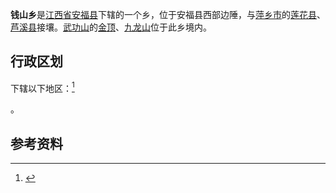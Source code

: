 {{中国乡级行政区|36/08/29/202/000
| 行政区全称 = 钱山乡
| 景观照片文件名 =
| 景观照片描述 =
| 汉语拼音 =
| 上级行政区 = [[江西省|江西省]][[安福县|安福县]]
| 行政区类别 = [[乡|乡]]
| 总面积 = 193.2[[平方公里|平方公里]]
| 户籍人口 = 12650人
| 户籍人口年份 =
| 常住人口 = 
| 人口密度 =
| 常住人口年份 = 
| 领导人职务1 =
| 领导人姓名1 =
| 领导人职务2 =
| 领导人姓名2 =
| 行政区划 = 15个[[村委会|村委会]]
| 官方网站 =
| 政府驻地 = 
| 邮政编码 = 343209
| 电话区号 = 730
| 毗邻行政区 = 东：[[泰山乡_(安福县)|泰山乡]]；南：[[洋溪镇|洋溪镇]]
| 位置图文件名 = 
| 位置图描述 = 
}}
'''钱山乡'''是[[江西省|江西省]][[安福县|安福县]]下辖的一个乡，位于安福县西部边陲，与[[萍乡市|萍乡市]]的[[莲花县|莲花县]]、[[芦溪县|芦溪县]]接壤。[[武功山|武功山]]的[[金顶|金顶]]、[[九龙山|九龙山]]位于此乡境内。

==行政区划==
下辖以下地区：<ref>{{PRC admin/ref sgc|36/08/29/202/000}}</ref>

{{PRC admin/children|36/08/29/202/000}}。

== 参考资料 ==
{{reflist}}

{{PRC admin/navcat|36/08/29/202/000}}